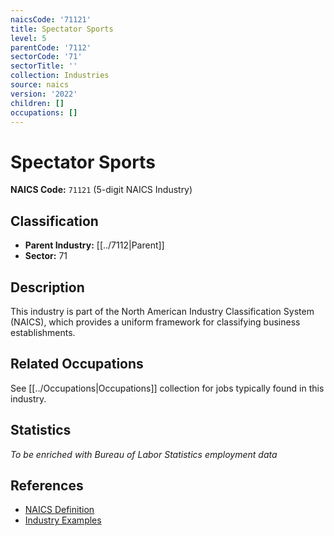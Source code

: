 ```yaml
---
naicsCode: '71121'
title: Spectator Sports
level: 5
parentCode: '7112'
sectorCode: '71'
sectorTitle: ''
collection: Industries
source: naics
version: '2022'
children: []
occupations: []
---
```

# Spectator Sports

**NAICS Code:** `71121` (5-digit NAICS Industry)

## Classification

- **Parent Industry:** [[../7112|Parent]]
- **Sector:** 71

## Description

This industry is part of the North American Industry Classification System (NAICS), which provides a uniform framework for classifying business establishments.

## Related Occupations

See [[../Occupations|Occupations]] collection for jobs typically found in this industry.

## Statistics

*To be enriched with Bureau of Labor Statistics employment data*

## References

- [NAICS Definition](https://www.census.gov/naics/)
- [Industry Examples](https://www.census.gov/naics/2022NAICS/)

